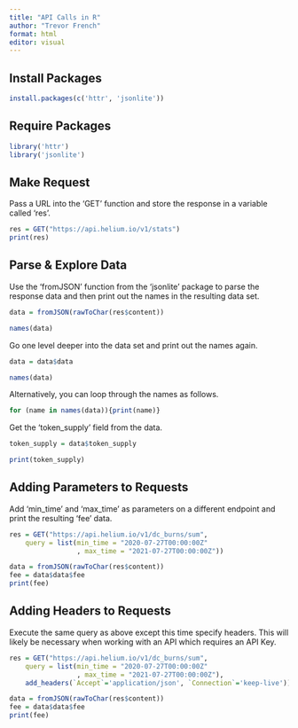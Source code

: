 ---
title: "API Calls in R"
author: "Trevor French"
format: html
editor: visual
---

## Install Packages

``` r
install.packages(c('httr', 'jsonlite'))
```

## Require Packages

```{r}
library('httr')
library('jsonlite')
```

## Make Request

Pass a URL into the 'GET' function and store the response in a variable called 'res'.

```{r}
res = GET("https://api.helium.io/v1/stats")
print(res)
```

## Parse & Explore Data

Use the 'fromJSON' function from the 'jsonlite' package to parse the response data and then print out the names in the resulting data set.

```{r}
data = fromJSON(rawToChar(res$content))

names(data)
```

Go one level deeper into the data set and print out the names again.

```{r}
data = data$data

names(data)
```

Alternatively, you can loop through the names as follows.

```{r}
for (name in names(data)){print(name)}
```

Get the 'token_supply' field from the data.

```{r}
token_supply = data$token_supply

print(token_supply)
```

## Adding Parameters to Requests

Add 'min_time' and 'max_time' as parameters on a different endpoint and print the resulting 'fee' data.

```{r}
res = GET("https://api.helium.io/v1/dc_burns/sum",
    query = list(min_time = "2020-07-27T00:00:00Z"
                 , max_time = "2021-07-27T00:00:00Z"))

data = fromJSON(rawToChar(res$content))
fee = data$data$fee
print(fee)
```

## Adding Headers to Requests

Execute the same query as above except this time specify headers. This will likely be necessary when working with an API which requires an API Key.

```{r}
res = GET("https://api.helium.io/v1/dc_burns/sum",
    query = list(min_time = "2020-07-27T00:00:00Z"
                 , max_time = "2021-07-27T00:00:00Z"),
    add_headers(`Accept`='application/json', `Connection`='keep-live'))

data = fromJSON(rawToChar(res$content))
fee = data$data$fee
print(fee)
```
